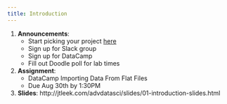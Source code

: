 ```yaml
---
title: Introduction
---
```


1. __Announcements__: 
    * Start picking your project   [here](http://jtleek.com/advdatasci/grading.html)
    * Sign up for Slack group
    * Sign up for DataCamp
    * Fill out Doodle poll for lab times
2. __Assignment__: 
    * DataCamp Importing Data From Flat Files
    * Due Aug 30th by 1:30PM 
3. __Slides__: http://jtleek.com/advdatasci/slides/01-introduction-slides.html
